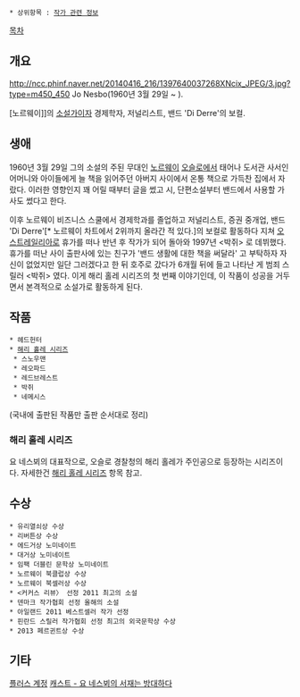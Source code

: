  * 상위항목 : [[작가 관련 정보]]

[[목차]]
== 개요 ==
http://ncc.phinf.naver.net/20140416_216/1397640037268XNcix_JPEG/3.jpg?type=m450_450
Jo Nesbo(1960년 3월 29일 ~ ).

[노르웨이]]의 [[소설가]]이자 경제학자, 저널리스트, 밴드 'Di Derre'의 보컬.

== 생애 ==
1960년 3월 29일 그의 소설의 주된 무대인 [[노르웨이]] [[오슬로]]에서 태어나 도서관 사서인 어머니와 아이들에게 늘 책을 읽어주던 아버지 사이에서 온통 책으로 가득찬 집에서 자랐다. 이러한 영향인지 꽤 어릴 때부터 글을 썼고 시, 단편소설부터 밴드에서 사용할 가사도 썼다고 한다.

이후 노르웨이 비즈니스 스쿨에서 경제학과를 졸업하고 저널리스트, 증권 중개업, 밴드 'Di Derre'[* 노르웨이 차트에서 2위까지 올라간 적 있다.]의 보컬로 활동하다 지쳐 [[오스트레일리아]]로 휴가를 떠나 반년 후 작가가 되어 돌아와 1997년 <박쥐> 로 데뷔했다. 휴가를 떠난 사이 출판사에 있는 친구가 '밴드 생활에 대한 책을 써달라' 고 부탁하자 자신이 없었지만 일단 그러겠다고 한 뒤 호주로 갔다가 6개월 뒤에 들고 나타난 게 범죄 스릴러 <박쥐> 였다. 이게 해리 홀레 시리즈의 첫 번째 이야기인데, 이 작품이 성공을 거두면서 본격적으로 소설가로 활동하게 된다.

== 작품 ==
 * 헤드헌터
 * [[해리 홀레 시리즈]]
  * 스노우맨
  * 레오파드
  * 레드브레스트
  * 박쥐
  * 네메시스
(국내에 출판된 작품만 출판 순서대로 정리)

=== 해리 홀레 시리즈 ===
요 네스뵈의 대표작으로, 오슬로 경찰청의 해리 홀레가 주인공으로 등장하는 시리즈이다.
자세한건 [[해리 홀레 시리즈]] 항목 참고.

== 수상 ==
 * 유리열쇠상 수상 
 * 리버튼상 수상
 * 에드거상 노미네이트
 * 대거상 노미네이트
 * 임팩 더블린 문학상 노미네이트
 * 노르웨이 북클럽상 수상
 * 노르웨이 북셀러상 수상
 * <커커스 리뷰〉 선정 2011 최고의 소설
 * 덴마크 작가협회 선정 올해의 소설
 * 아일랜드 2011 베스트셀러 작가 선정
 * 핀란드 스릴러 작가협회 선정 최고의 외국문학상 수상
 * 2013 페르귄트상 수상

== 기타 ==
[https://plus.google.com/app/basic/112333812242806170921|구글 플러스 계정]
[http://navercast.naver.com/contents.nhn?rid=254&pc&contents_id=53625|네이버 캐스트 - 요 네스뵈의 서재는 방대하다]
